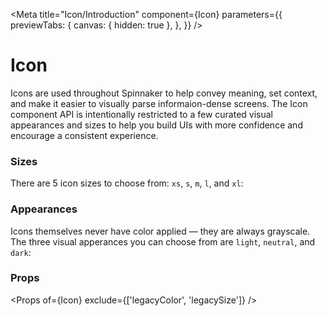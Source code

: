 

<Meta
  title="Icon/Introduction"
  component={Icon}
  parameters={{
    previewTabs: {
      canvas: { hidden: true },
    },
  }}
/>

# Icon

<Subtitle>
  Icons are used throughout Spinnaker to help convey meaning, set context, and make it easier to visually parse
  informaion-dense screens. The Icon component API is intentionally restricted to a few curated visual appearances and
  sizes to help you build UIs with more confidence and encourage a consistent experience.
</Subtitle>

### Sizes

There are 5 icon sizes to choose from: `xs`, `s`, `m`, `l`, and `xl`:

<Preview>
  <Story id="icon--sizes" />
</Preview>

### Appearances

Icons themselves never have color applied — they are always grayscale. The three visual apperances you can choose from are `light`, `neutral`, and `dark`:

<Preview>
  <Story id="icon--appearances" />
</Preview>

### Props

<Props of={Icon} exclude={['legacyColor', 'legacySize']} />
